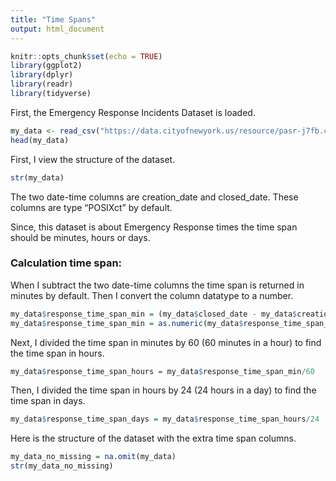 ```yaml
---
title: "Time Spans"
output: html_document
---
```


```r
knitr::opts_chunk$set(echo = TRUE)
library(ggplot2)
library(dplyr)
library(readr)
library(tidyverse)
```

First, the Emergency Response Incidents Dataset is loaded. 

```r
my_data <- read_csv("https://data.cityofnewyork.us/resource/pasr-j7fb.csv")
head(my_data)
```

First, I view the structure of the dataset.

```r
str(my_data)
```
The two date-time columns are creation_date and closed_date. These columns are type "POSIXct" by default. 

Since, this dataset is about Emergency Response times the time span should be minutes, hours or days. 

### Calculation time span:

When I subtract the two date-time columns the time span is returned in minutes by default. Then I convert the column datatype to a number. 
```r
my_data$response_time_span_min = (my_data$closed_date - my_data$creation_date)
my_data$response_time_span_min = as.numeric(my_data$response_time_span_min)
```

Next, I divided the time span in minutes by 60 (60 minutes in a hour) to find the time span in hours. 
```r
my_data$response_time_span_hours = my_data$response_time_span_min/60
```

Then, I divided the time span in hours by 24 (24 hours in a day) to find the time span in days.
```r
my_data$response_time_span_days = my_data$response_time_span_hours/24
```

Here is the structure of the dataset with the extra time span columns.
```r
my_data_no_missing = na.omit(my_data)
str(my_data_no_missing)
```